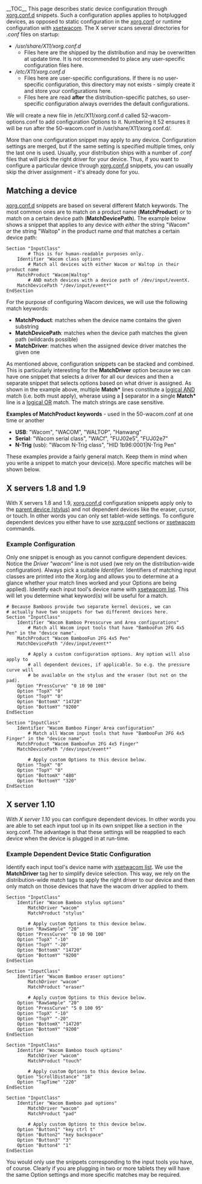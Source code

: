 __TOC__
This page describes static device configuration through [[xorg.conf.d]]
snippets. Such a configuration applies applies to hotplugged devices, as opposed to static configuration in the [[Configuring_X#Manual setup in the xorg.conf|xorg.conf]] or runtime configuration with [[xsetwacom]].  
{{Tip|text=xorg.conf.d snippets are available since X server 1.8}}
The X server scans several directories for ''.conf'' files on startup:
* ''/usr/share/X11/xorg.conf.d''
** Files here are the shipped by the distribution and may be overwritten at update time. It is not recommended to place any user-specific configuration files here.
* ''/etc/X11/xorg.conf.d''
** Files here are user-specific configurations. If there is no user-specific configuration, this directory may not exists - simply create it and store your configurations here.
** Files here are read '''after''' the distribution-specific patches, so user-specific configuration always overrides the default configurations.

{{Tip|text=The directories are distribution specific and may vary slightly. Check your Xorg.log for confirmation}}

We will create a new file in /etc/X11/xorg.conf.d called 52-wacom-options.conf to add configuration Options to it.  Numbering it 52 ensures it will be run after the 50-wacom.conf in /usr/share/X11/xorg.conf.d/.
{{Tip|text=Only filenames with the extension .conf are read by the X server.}}

More than one configuration snippet may apply to any device. 
Configuration settings are merged, but if the same setting is specified multiple times, only the last one is used. Usually, your distribution ships with a number of ''.conf'' files that will pick the right driver for your device. Thus, if you want to configure a particular device through [[xorg.conf.d]] snippets, you can usually skip the driver assignment - it's already done for you.

== Matching a device ==
[[xorg.conf.d]] snippets are based on several different Match keywords. The most common ones are to match on a product name ('''MatchProduct''') or to match on a certain device path ('''MatchDevicePath''').
The example below shows a snippet that applies to any device with ''either'' the string "Wacom" ''or'' the string "Waltop" in the product name ''and'' that matches a certain device path:
<pre>
Section "InputClass"
        # This is for human-readable purposes only.
	Identifier "Wacom class options"
        # Match all devices with either Wacom or Waltop in their product name
	MatchProduct "Wacom|Waltop"
        # AND match devices with a device path of /dev/input/eventX.
	MatchDevicePath "/dev/input/event*"
EndSection
</pre>

For the purpose of configuring Wacom devices, we will use the following match keywords:
* '''MatchProduct''': matches when the device name contains the given substring
* '''MatchDevicePath''': matches when the device path matches the given path (wildcards possible)
* '''MatchDriver''': matches when the assigned device driver matches the given one

As mentioned above, configuration snippets can be stacked and combined. This is particularly interesting for the '''MatchDriver''' option because we can have one snippet that selects a driver for all our devices and then a separate snippet that selects options based on what driver is assigned.
As shown in the example above, multiple '''Match*''' lines constitute a [http://en.wikipedia.org/wiki/Logical_conjunction logical AND] match (i.e. both must apply), wherase using a '''|''' separator in a single '''Match*''' line is a [http://en.wikipedia.org/wiki/Logical_conjunction logical OR] match. The match strings are case sensitive. 

'''Examples of MatchProduct keywords''' - used in the 50-wacom.conf at one time or another
* '''USB''':  "Wacom", "WACOM", "WALTOP", "Hanwang"
* '''Serial''':  "Wacom serial class", "WACf", "FUJ02e5", "FUJ02e7"
* '''N-Trig''' (usb):  "Wacom N-Trig class", "HID 1b96:0001|N-Trig Pen"

These examples provide a fairly general match. Keep them in mind when you write a snippet to match your device(s). More specific matches will be shown below.

== X servers 1.8 and 1.9 ==
With X servers 1.8 and 1.9, [[xorg.conf.d]] configuration snippets apply only to the [[How_Wacom_tablets_work#Tools | parent device (stylus)]] and not dependent devices like the eraser, cursor, or touch.  In other words you can only set tablet-wide settings.  To configure dependent devices you either have to use [[Configuring_X#Manual setup in the xorg.conf | xorg.conf]] sections or [[xsetwacom]] commands.
{{Tip|text=You can find out your X server version by typing <code>Xorg -version</code> in a terminal.}}


=== Example Configuration ===
Only one snippet is enough as you cannot configure dependent devices.
Notice the ''Driver "wacom"'' line is not used (we rely on the distribution-wide configuration). Always pick a suitable ''Identifier''. Identifiers of matching input classes are printed into the Xorg.log and allows you to determine at a glance whether your match lines worked and your Options are being applied).  Identify each input tool's device name with [[xsetwacom|xsetwacom list]].  This will let you determine what keyword(s) will be useful for a match.

{{Tip|text=Bamboo Pen & Touch tablets and USB tablet PCs are exported as two separate kernel devices and can be configured independently}}

{{Fixme|reason=We should really have a separate page for the Bamboo, it is rather special}}

<pre>
# Because Bamboos provide two separate kernel devices, we can 
# actually have two snippets for two different devices here.
Section "InputClass"
	Identifier "Wacom Bamboo Presscurve and Area configurations"
        # Match all Wacom input tools that have "BambooFun 2FG 4x5 Pen" in the "device name".
	MatchProduct "Wacom BambooFun 2FG 4x5 Pen"
	MatchDevicePath "/dev/input/event*"

        # Apply a custom configuration options. Any option will also apply to
        # all dependent devices, if applicable. So e.g. the pressure curve will
        # be available on the stylus and the eraser (but not on the pad).
	Option "PressCurve" "0 10 90 100"
	Option "TopX" "0"
	Option "TopY" "0"
	Option "BottomX" "14720"
	Option "BottomY" "9200"
EndSection

Section "InputClass"
	Identifier "Wacom Bamboo Finger Area configuration"
        # Match all Wacom input tools that have "BambooFun 2FG 4x5 Finger" in the "device name".
	MatchProduct "Wacom BambooFun 2FG 4x5 Finger"
	MatchDevicePath "/dev/input/event*"

        # Apply custom Options to this device below.
	Option "TopX" "0"
	Option "TopY" "0"
	Option "BottomX" "480"
	Option "BottomY" "320"
EndSection
</pre>
{{Warning|reason=Configuration file parameter names are not necessarily the same as [[xsetwacom]] parameter names}}

== X server 1.10 ==
With ''X server 1.10'' you can configure dependent devices.  In other words you are able to set each input tool up in its own snippet like a section in the xorg.conf.  The advantage is that these settings will be reapplied to each device when the device is plugged in at run-time.

=== Example Dependent Device Static Configuration ===
Identify each input tool's device name with [[xsetwacom|xsetwacom list]]. We
use the '''MatchDriver''' tag her to simplify device selection. This way, we rely on the distribution-wide match tags to apply the right driver to our device and then only match on those devices that have the wacom driver applied to them.

<pre>
Section "InputClass"
	Identifier "Wacom Bamboo stylus options"
        MatchDriver "wacom"
        MatchProduct "stylus"

        # Apply custom Options to this device below.
	Option "RawSample" "20"
	Option "PressCurve" "0 10 90 100"
	Option "TopX" "-10"
	Option "TopY" "-20"
	Option "BottomX" "14720"
	Option "BottomY" "9200"
EndSection

Section "InputClass"
	Identifier "Wacom Bamboo eraser options"
        MatchDriver "wacom"
        MatchProduct "eraser"

        # Apply custom Options to this device below.
	Option "RawSample" "20"
	Option "PressCurve" "5 0 100 95"
	Option "TopX" "-10"
	Option "TopY" "-20"
	Option "BottomX" "14720"
	Option "BottomY" "9200"
EndSection

Section "InputClass"
	Identifier "Wacom Bamboo touch options"
        MatchDriver "wacom"
        MatchProduct "touch"

        # Apply custom Options to this device below.
	Option "ScrollDistance" "18"
	Option "TapTime" "220"
EndSection

Section "InputClass"
	Identifier "Wacom Bamboo pad options"
        MatchDriver "wacom"
        MatchProduct "pad"

        # Apply custom Options to this device below.
	Option "Button1" "key ctrl t"
	Option "Button2" "key backspace"
	Option "Button3" "3"
	Option "Button4" "1"
EndSection
</pre>

You would only use the snippets corresponding to the input tools you have, of course.  Clearly if you are plugging in two or more tablets they will have the same Option settings and more specific matches may be required.